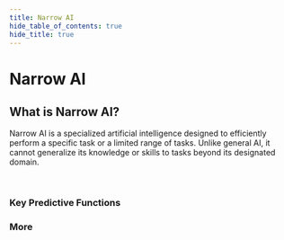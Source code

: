```yaml
---
title: Narrow AI
hide_table_of_contents: true
hide_title: true
---
```



<PageViewTracker />

<div className="hero-header">
  <h1>Narrow AI</h1>
</div>

<div className="section-with-background blue">
  <h2>What is Narrow AI?</h2>
  <p>
    Narrow AI is a specialized artificial intelligence designed to efficiently perform a specific task or a limited range of tasks. Unlike general AI, it cannot generalize its
    knowledge or skills to tasks beyond its designated domain.
  </p>
</div>

<br />

<div className="row">
  <div className="col col--6">
    <h3>Key Predictive Functions</h3>
    <ul className="button-list">
      <IconLinkButton href="/docs/technical-view/narrow-ai/regression" text="Regression" />
      <IconLinkButton href="/docs/technical-view/narrow-ai/time-series-forecasting" text="Time Series Forecasting" />
      <IconLinkButton href="/docs/technical-view/narrow-ai/classification" text="Classification" disabled={true} />
      <IconLinkButton href="/docs/technical-view/narrow-ai/recommendation" text="Recommendation" disabled={true} />
      <IconLinkButton href="/docs/technical-view/narrow-ai/clustering" text="Clustering" disabled={true} />
      <IconLinkButton href="/docs/technical-view/narrow-ai/anomaly-detection" text="Anomaly Detection" />
    </ul>
  </div>
  <div className="col col--6">
    <h3>More</h3>
    <ul className="button-list">
      <IconLinkButton href="/docs/technical-view/narrow-ai/data-preparation-and-model-evaluation" text="Data Preparation and Model Evaluation" />
      <IconLinkButton href="/docs/technical-view/narrow-ai/predictive-ai-bdc-btp" text="Predictive AI/Narrow ML with BDC and BTP" disabled={true} />
      <IconLinkButton href="/docs/technical-view/narrow-ai/deployment-custom-predictive-models" text="Deployment of Custom Predictive Models" disabled={true} />
    </ul>
  </div>
</div>
